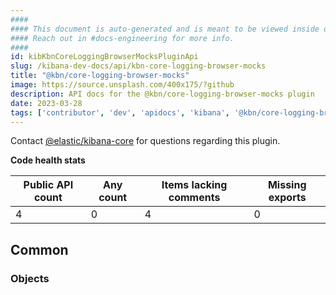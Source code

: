 ```yaml
---
####
#### This document is auto-generated and is meant to be viewed inside our experimental, new docs system.
#### Reach out in #docs-engineering for more info.
####
id: kibKbnCoreLoggingBrowserMocksPluginApi
slug: /kibana-dev-docs/api/kbn-core-logging-browser-mocks
title: "@kbn/core-logging-browser-mocks"
image: https://source.unsplash.com/400x175/?github
description: API docs for the @kbn/core-logging-browser-mocks plugin
date: 2023-03-28
tags: ['contributor', 'dev', 'apidocs', 'kibana', '@kbn/core-logging-browser-mocks']
---
```




Contact [@elastic/kibana-core](https://github.com/orgs/elastic/teams/kibana-core) for questions regarding this plugin.

**Code health stats**

| Public API count  | Any count | Items lacking comments | Missing exports |
|-------------------|-----------|------------------------|-----------------|
| 4 | 0 | 4 | 0 |

## Common

### Objects
<DocDefinitionList data={kbnCoreLoggingBrowserMocksObj.common.objects}/>

